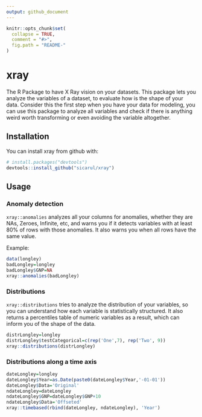 ```yaml
---
output: github_document
---
```


<!-- README.md is generated from README.Rmd. Please edit that file -->

```r
knitr::opts_chunk$set(
  collapse = TRUE,
  comment = "#>",
  fig.path = "README-"
)
```

# xray

The R Package to have X Ray vision on your datasets. This package lets you analyze the variables of a dataset, to evaluate how is the shape of your data. Consider this the first step when you have your data for modeling, you can use this package to analyze all variables and check if there is anything weird worth transforming or even avoiding the variable altogether.


## Installation

You can install xray from github with:

```r
# install.packages("devtools")
devtools::install_github("sicarul/xray")
```


## Usage

### Anomaly detection

`xray::anomalies` analyzes all your columns for anomalies, whether they are NAs, Zeroes, Infinite, etc, and warns you if it detects variables with at least 80% of rows with those anomalies. It also warns you when all rows have the same value.

Example:


```r
data(longley)
badLongley=longley
badLongley$GNP=NA
xray::anomalies(badLongley)
```

### Distributions

`xray::distributions` tries to analyze the distribution of your variables, so you can understand how each variable is statistically structured. It also returns a percentiles table of numeric variables as a result, which can inform you of the shape of the data.

```r
distrLongley=longley
distrLongley$testCategorical=c(rep('One',7), rep('Two', 9))
xray::distributions(distrLongley)
```

### Distributions along a time axis


```r
dateLongley=longley
dateLongley$Year=as.Date(paste0(dateLongley$Year,'-01-01'))
dateLongley$Data='Original'
ndateLongley=dateLongley
ndateLongley$GNP=dateLongley$GNP+10
ndateLongley$Data='Offseted'
xray::timebased(rbind(dateLongley, ndateLongley), 'Year')
```

